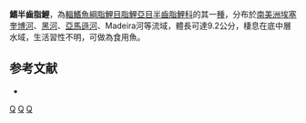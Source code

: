 {{Speciesbox 
| taxon = Hemiodus atranalis
| status = NE
| status_system = IUCN3.1
| authority =  [[Fowler|Fowler]], 1940
| synonyms = *''Pterohemiodus atranalis''<br /><small>Fowler, 1940</small>
*''Pterohemiodus atrianalis''<br /><small>Fowler, 1940</small>
*''Pterohemiodus luelingi''<br /><small>Géry, 1962</small>
}}
'''鰭半齒脂鯉'''，為[[輻鰭魚綱|輻鰭魚綱]][[脂鯉目|脂鯉目]][[脂鯉亞目|脂鯉亞目]][[半齒脂鯉科|半齒脂鯉科]]的其一[[種|種]]，分布於[[南美洲|南美洲]][[埃塞奎博河|埃塞奎博河]]、[[黑河|黑河]]、[[亞馬遜河|亞馬遜河]]、Madeira河等流域，體長可達9.2公分，棲息在底中層水域，生活習性不明，可做為食用魚。

==参考文献==
{{refbegin}}
*{{FishBase_species|genus=Hemiodus|species=atranalis|year=2013|month=10}}
{{refend}}
{{Taxonbar|from=Q6410808}}

[[Category:食用魚|Q]]
[[Category:半齒脂鯉屬|Q]]
[[Category:1940年描述的鱼类|Q]]